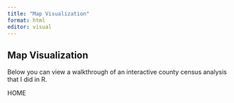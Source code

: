 ```yaml
---
title: "Map Visualization"
format: html
editor: visual
---
```


## Map Visualization

Below you can view a walkthrough of an interactive county census analysis that I did in R.

HOME
